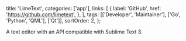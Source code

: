   title: 'LimeText',
  categories: ['app'],
  links: [
    {
      label: 'GitHub',
      href: 'https://github.com/limetext',
    },
  ],
  tags: [['Developer', 'Maintainer'], ['Go', 'Python', 'QML'], ['Qt']],
  sortOrder: 2,
};

A text editor with an API compatible with Sublime Text 3.
